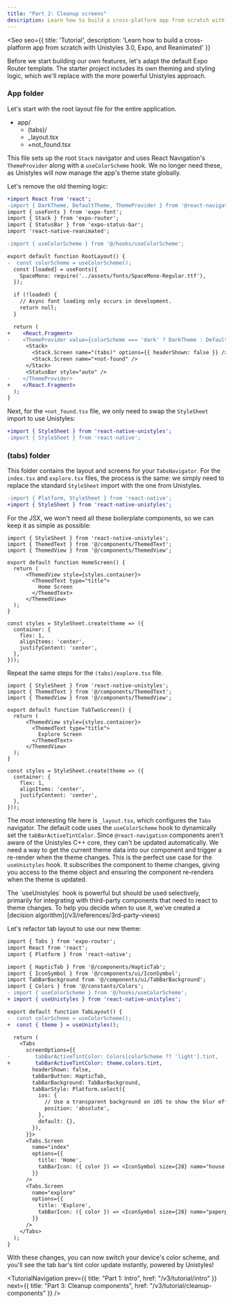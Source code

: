 ```yaml
---
title: "Part 2: Cleanup screens"
description: Learn how to build a cross-platform app from scratch with Unistyles 3.0, Expo, and Reanimated
---
```



<Seo
    seo={{
        title: 'Tutorial',
        description: 'Learn how to build a cross-platform app from scratch with Unistyles 3.0, Expo, and Reanimated'
    }}
>

Before we start building our own features, let's adapt the default Expo Router template.
The starter project includes its own theming and styling logic, which we'll replace with the more powerful Unistyles approach.

### App folder

Let's start with the root layout file for the entire application.

<FileTree>

- app/
  - (tabs)/
  - _layout.tsx
  - +not_found.tsx
</FileTree>

This file sets up the root `Stack` navigator and uses React Navigation's `ThemeProvider` along with a `useColorScheme` hook.
We no longer need these, as Unistyles will now manage the app's theme state globally.

Let's remove the old theming logic:

```diff title="app/_layout.tsx" lang="tsx"
+import React from 'react';
-import { DarkTheme, DefaultTheme, ThemeProvider } from '@react-navigation/native';
import { useFonts } from 'expo-font';
import { Stack } from 'expo-router';
import { StatusBar } from 'expo-status-bar';
import 'react-native-reanimated';

-import { useColorScheme } from '@/hooks/useColorScheme';

export default function RootLayout() {
-  const colorScheme = useColorScheme();
  const [loaded] = useFonts({
    SpaceMono: require('../assets/fonts/SpaceMono-Regular.ttf'),
  });

  if (!loaded) {
    // Async font loading only occurs in development.
    return null;
  }

  return (
+    <React.Fragment>
-    <ThemeProvider value={colorScheme === 'dark' ? DarkTheme : DefaultTheme}>
      <Stack>
        <Stack.Screen name="(tabs)" options={{ headerShown: false }} />
        <Stack.Screen name="+not-found" />
      </Stack>
      <StatusBar style="auto" />
-    </ThemeProvider>
+    </React.Fragment>
  );
}
```

Next, for the `+not_found.tsx` file, we only need to swap the `StyleSheet` import to use Unistyles:

```diff title="app/+not_found.tsx" lang="tsx"
+import { StyleSheet } from 'react-native-unistyles';
-import { StyleSheet } from 'react-native';
```

### (tabs) folder

This folder contains the layout and screens for your `TabsNavigator`.
For the `index.tsx` and `explore.tsx` files, the process is the same: we simply need to replace the standard `StyleSheet` import with the one from Unistyles.

```diff title="app/(tabs)/index.tsx" lang="tsx"
-import { Platform, StyleSheet } from 'react-native';
+import { StyleSheet } from 'react-native-unistyles';
```

For the JSX, we won't need all these boilerplate components, so we can keep it as simple as possible:

```tsx title="app/(tabs)/index.tsx"
import { StyleSheet } from 'react-native-unistyles';
import { ThemedText } from '@/components/ThemedText';
import { ThemedView } from '@/components/ThemedView';

export default function HomeScreen() {
  return (
      <ThemedView style={styles.container}>
        <ThemedText type="title">
          Home Screen
        </ThemedText>
      </ThemedView>
  );
}

const styles = StyleSheet.create(theme => ({
  container: {
    flex: 1,
    alignItems: 'center',
    justifyContent: 'center',
  },
}));
```

Repeat the same steps for the `(tabs)/explore.tsx` file.

```tsx title="app/(tabs)/explore.tsx"
import { StyleSheet } from 'react-native-unistyles';
import { ThemedText } from '@/components/ThemedText';
import { ThemedView } from '@/components/ThemedView';

export default function TabTwoScreen() {
  return (
      <ThemedView style={styles.container}>
        <ThemedText type="title">
          Explore Screen
        </ThemedText>
      </ThemedView>
  );
}

const styles = StyleSheet.create(theme => ({
  container: {
    flex: 1,
    alignItems: 'center',
    justifyContent: 'center',
  },
}));
```

The most interesting file here is `_layout.tsx`, which configures the `Tabs` navigator. The default code uses the `useColorScheme` hook to dynamically set the `tabBarActiveTintColor`.
Since `@react-navigation` components aren't aware of the Unistyles C++ core, they can't be updated automatically. We need a way to get the current theme data into our component and trigger a re-render when the theme changes.
This is the perfect use case for the `useUnistyles` hook. It subscribes the component to theme changes, giving you access to the theme object and ensuring the component re-renders when the theme is updated.

<Aside>
The `useUnistyles` hook is powerful but should be used selectively, primarily for integrating with third-party components that need to react to theme changes.
To help you decide when to use it, we've created a [decision algorithm](/v3/references/3rd-party-views)
</Aside>

Let's refactor tab layout to use our new theme:

```diff title="app/(tabs)/_layout.tsx" lang="tsx"
import { Tabs } from 'expo-router';
import React from 'react';
import { Platform } from 'react-native';

import { HapticTab } from '@/components/HapticTab';
import { IconSymbol } from '@/components/ui/IconSymbol';
import TabBarBackground from '@/components/ui/TabBarBackground';
import { Colors } from '@/constants/Colors';
- import { useColorScheme } from '@/hooks/useColorScheme';
+ import { useUnistyles } from 'react-native-unistyles';

export default function TabLayout() {
-  const colorScheme = useColorScheme();
+  const { theme } = useUnistyles();

  return (
    <Tabs
      screenOptions={{
-        tabBarActiveTintColor: Colors[colorScheme ?? 'light'].tint,
+        tabBarActiveTintColor: theme.colors.tint,
        headerShown: false,
        tabBarButton: HapticTab,
        tabBarBackground: TabBarBackground,
        tabBarStyle: Platform.select({
          ios: {
            // Use a transparent background on iOS to show the blur effect
            position: 'absolute',
          },
          default: {},
        }),
      }}>
      <Tabs.Screen
        name="index"
        options={{
          title: 'Home',
          tabBarIcon: ({ color }) => <IconSymbol size={28} name="house.fill" color={color} />,
        }}
      />
      <Tabs.Screen
        name="explore"
        options={{
          title: 'Explore',
          tabBarIcon: ({ color }) => <IconSymbol size={28} name="paperplane.fill" color={color} />,
        }}
      />
    </Tabs>
  );
}
```

With these changes, you can now switch your device's color scheme, and you'll see the tab bar's tint color update instantly, powered by Unistyles!

<CompareChanges 
  commitUrl="https://github.com/jpudysz/react-native-unistyles/commit/f7g8h9i0j1k2345"
/>

<TutorialNavigation
    prev={{
        title: "Part 1: Intro",
        href: "/v3/tutorial/intro"
    }}
    next={{
        title: "Part 3: Cleanup components",
        href: "/v3/tutorial/cleanup-components"
    }}
/>

</Seo>
